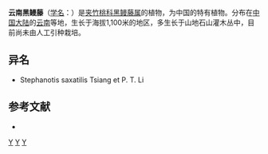 {{Speciesbox
| genus = Stephanotis
| species = saxatilis
| authority = [[蒋英_(植物学家)|Tsiang]] et P. T. Li
}}

'''云南黑鳗藤'''（[[学名|学名]]：{{lang|la|''Stephanotis saxatilis''}}）是[[夹竹桃科|夹竹桃科]][[黑鳗藤属|黑鳗藤属]]的植物，为中国的特有植物。分布在[[中国大陆|中国大陆]]的[[云南|云南]]等地，生长于海拔1,100米的地区，多生长于山地石山灌木丛中，目前尚未由人工引种栽培。

== 异名 ==
* Stephanotis saxatilis Tsiang et P. T. Li

== 参考文献 ==
<div class="references-small">
* {{cite web| url =http://www.bioinfo.cn/db05/KmzwSpecies.php?action=view&id=1767| title =云南黑鳗藤| work =《中国高等植物数据库全库》| publisher =中国科学院微生物研究所| author =昆明植物研究所| accessdate =2009-02-22| deadurl =yes| archiveurl =https://web.archive.org/web/20160305041708/http://www.bioinfo.cn/db05/KmzwSpecies.php?action=view&id=1767| archivedate =2016-03-05}}
</div>
{{Taxonbar|from=Q10881130}}

[[Category:黑鳗藤属|Y]]
[[Category:云南植物|Y]]
[[Category:中国特有植物|Y]]